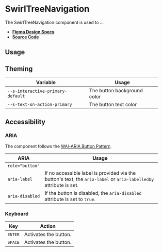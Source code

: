 
<Meta title="Components/SwirlTreeNavigation" />

# SwirlTreeNavigation

The SwirlTreeNavigation component is used to …

- **[Figma Design Specs](#)**
- **[Source Code](https://github.com/flip-corp/swirl/tree/main/packages/swirl-components/src/components/swirl-tree-navigation)**

## Usage

<Canvas of={Stories.SwirlTreeNavigation} sourceState="shown"></Canvas>

<Controls of={Stories.SwirlTreeNavigation} />

## Theming

| Variable                          | Usage                       |
| --------------------------------- | --------------------------- |
| `--s-interactive-primary-default` | The button background color |
| `--s-text-on-action-primary`      | The button text color       |

## Accessibility

### ARIA

The component follows the [WAI-ARIA Button Pattern](https://www.w3.org/WAI/ARIA/apg/patterns/button/).

| ARIA            | Usage                                                                                                             |
| --------------- | ----------------------------------------------------------------------------------------------------------------- |
| `role="button"` |                                                                                                                   |
| `aria-label`    | If no accessible label is provided via the button's text, the `aria-label` or `aria-labelledby` attribute is set. |
| `aria-disabled` | If the button is disabled, the `aria-disabled` attribute is set to `true`.                                        |

### Keyboard

| Key              | Action                |
| ---------------- | --------------------- |
| <kbd>ENTER</kbd> | Activates the button. |
| <kbd>SPACE</kbd> | Activates the button. |
